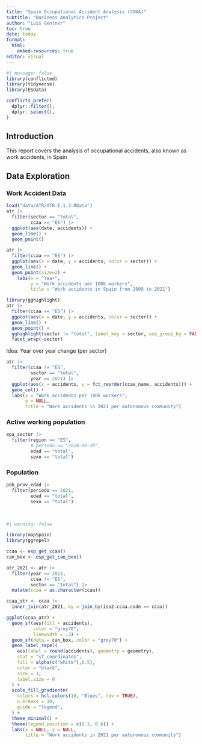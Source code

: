 ```yaml
---
title: "Spain Occupational Accident Analysis (SODA)"
subtitle: "Business Analytics Project"
author: "Luis Gentner"
toc: true
date: today
format:
  html:
    embed-resources: true
editor: visual
---
```


```r
#| message: false
library(conflicted)
library(tidyverse)
library(ESdata)

conflicts_prefer(
  dplyr::filter(),
  dplyr::select(),
)
```

## Introduction

This report covers the analysis of occupational accidents, also known as work accidents, in Spain

## Data Exploration

### Work Accident Data

```r
load("data/ATR/ATR-I.1.3.RData")
atr |>
  filter(sector == "total",
         ccaa == "ES") |>
  ggplot(aes(date, accidents)) +
  geom_line() +
  geom_point()
```

```r
atr |>
  filter(ccaa == "ES") |>
  ggplot(aes(x = date, y = accidents, color = sector)) +
  geom_line() +
  geom_point(size=2) +
    labs(x = "Year",
         y = "Work accidents per 100k workers",
         title = "Work accidents in Spain from 2009 to 2021")
```

```r
library(gghighlight)
atr |>
  filter(ccaa == "ES") |>
  ggplot(aes(x = date, y = accidents, color = sector)) +
  geom_line() +
  geom_point() +
  gghighlight(sector != "total", label_key = sector, use_group_by = FALSE) +
  facet_wrap(~sector)
```

Idea: Year over year change (per sector)

```r
atr |>
  filter(ccaa != "ES",
         sector == "total",
         year == 2021) |>
  ggplot(aes(x = accidents, y = fct_reorder(ccaa_name, accidents))) +
  geom_col() +
  labs(x = "Work accidents per 100k workers",
       y = NULL,
       title = "Work accidents in 2021 per autonomous community")
```

### Active working population

```r
epa_sector |>
  filter(region == "ES",
         # periodo == "2020-09-30",
         edad == "total",
         sexo == "total")
```

### Population

```r
pob_prov_edad |>
  filter(periodo == 2021,
         edad == "total",
         sexo == "total")
```

\

```r
#| warning: false

library(mapSpain)
library(ggrepel)

ccaa <- esp_get_ccaa()
can_box <- esp_get_can_box()

atr_2021 <- atr |>
  filter(year == 2021,
         ccaa != "ES",
         sector == "total") |>
  mutate(ccaa = as.character(ccaa))

ccaa_atr <- ccaa |>
  inner_join(atr_2021, by = join_by(iso2.ccaa.code == ccaa))

ggplot(ccaa_atr) +
  geom_sf(aes(fill = accidents),
          color = "grey70",
          linewidth = .3) +
  geom_sf(data = can_box, color = "grey70") +
  geom_label_repel(
    aes(label = round(accidents), geometry = geometry),
    stat = "sf_coordinates",
    fill = alpha(c("white"),0.5),
    color = "black",
    size = 3,
    label.size = 0
  ) +
  scale_fill_gradientn(
    colors = hcl.colors(10, "Blues", rev = TRUE),
    n.breaks = 10,
    guide = "legend",
  ) +
  theme_minimal() +
  theme(legend.position = c(0.1, 0.6)) +
  labs(x = NULL, y = NULL,
       title = "Work accidents in 2021 per autonomous community")
```
